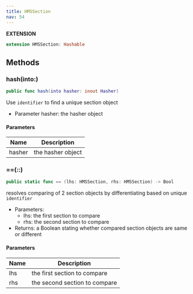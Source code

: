 ```yaml
---
title: HMSSection
nav: 54
---
```


**EXTENSION**
```swift
extension HMSSection: Hashable
```
## Methods
### hash(into:)
```swift
public func hash(into hasher: inout Hasher)
```
Use `identifier` to find a unique section object
- Parameter hasher: the hasher object
#### Parameters
| Name | Description |
| ---- | ----------- |
| hasher | the hasher object |
### ==(_:_:)
```swift
public static func == (lhs: HMSSection, rhs: HMSSection) -> Bool
```
resolves comparing of 2 section objects by differentiating based on unique `identifier`
- Parameters:
  - lhs: the first section to compare
  - rhs: the second section to compare
- Returns: a Boolean stating whether compared section objects are same or different
#### Parameters
| Name | Description |
| ---- | ----------- |
| lhs | the first section to compare |
| rhs | the second section to compare |
